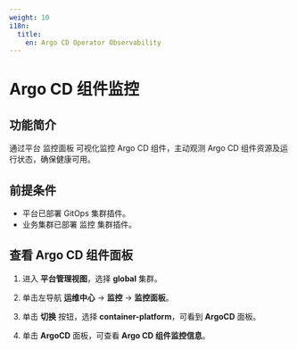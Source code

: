 ```yaml
---
weight: 10
i18n:
  title:
    en: Argo CD Operator Observability
---
```


# Argo CD 组件监控

## 功能简介

通过平台 监控面板 可视化监控 Argo CD 组件，主动观测 Argo CD 组件资源及运行状态，确保健康可用。

## 前提条件 

- 平台已部署 GitOps 集群插件。
- 业务集群已部署 监控 集群插件。

## 查看 Argo CD 组件面板

1. 进入 **平台管理视图**，选择 **global** 集群。

2. 单击左导航 **运维中心** -> **监控** -> **监控面板**。

3. 单击 **切换** 按钮，选择 **container-platform**，可看到 **ArgoCD** 面板。 

4. 单击 **ArgoCD** 面板，可查看 **Argo CD 组件监控信息**。

